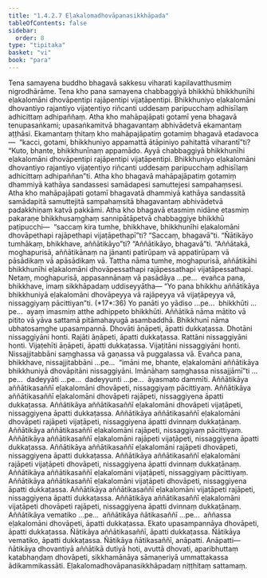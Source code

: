 ```yaml
---
title: "1.4.2.7 Eḷakalomadhovāpanasikkhāpada"
tableOfContents: false
sidebar:
  order: 8
type: "tipitaka"
basket: "vi"
book: "para"
---
```



<DynamicBreadcrumb />

<Division number="576" book="para">

<Paragraph number="2189" book="para">
Tena samayena buddho bhagavā sakkesu viharati kapilavatthusmiṃ nigrodhārāme. Tena kho pana samayena chabbaggiyā bhikkhū bhikkhunīhi eḷakalomāni dhovāpentipi rajāpentipi vijaṭāpentipi. Bhikkhuniyo eḷakalomāni dhovantiyo rajantiyo vijaṭentiyo riñcanti uddesaṃ paripucchaṃ adhisīlaṃ adhicittaṃ adhipaññaṃ. Atha kho mahāpajāpati gotamī yena bhagavā tenupasaṅkami; upasaṅkamitvā bhagavantaṃ abhivādetvā ekamantaṃ aṭṭhāsi. Ekamantaṃ ṭhitaṃ kho mahāpajāpatiṃ gotamiṃ bhagavā etadavoca—  “kacci, gotami, bhikkhuniyo appamattā ātāpiniyo pahitattā viharantī”ti? “Kuto, bhante, bhikkhunīnaṃ appamādo. Ayyā chabbaggiyā bhikkhunīhi eḷakalomāni dhovāpentipi rajāpentipi vijaṭāpentipi. Bhikkhuniyo eḷakalomāni dhovantiyo rajantiyo vijaṭentiyo riñcanti uddesaṃ paripucchaṃ adhisīlaṃ adhicittaṃ adhipaññan”ti.
</Paragraph>

<Paragraph number="2190" book="para">
Atha kho bhagavā mahāpajāpatiṃ gotamiṃ dhammiyā kathāya sandassesi samādapesi samuttejesi sampahaṃsesi. Atha kho mahāpajāpati gotamī bhagavatā dhammiyā kathāya sandassitā samādapitā samuttejitā sampahaṃsitā bhagavantaṃ abhivādetvā padakkhiṇaṃ katvā pakkāmi.
</Paragraph>

<Paragraph number="2191" book="para">
Atha kho bhagavā etasmiṃ nidāne etasmiṃ pakaraṇe bhikkhusaṃghaṃ sannipātāpetvā chabbaggiye bhikkhū paṭipucchi—  “saccaṃ kira tumhe, bhikkhave, bhikkhunīhi eḷakalomāni dhovāpethapi rajāpethapi vijaṭāpethapī”ti? “Saccaṃ, bhagavā”ti. “Ñātikāyo tumhākaṃ, bhikkhave, aññātikāyo”ti? “Aññātikāyo, bhagavā”ti. “Aññātakā, moghapurisā, aññātikānaṃ na jānanti patirūpaṃ vā appatirūpaṃ vā pāsādikaṃ vā apāsādikaṃ vā. Tattha nāma tumhe, moghapurisā, aññātikāhi bhikkhunīhi eḷakalomāni dhovāpessathapi rajāpessathapi vijaṭāpessathapi. Netaṃ, moghapurisā, appasannānaṃ vā pasādāya …pe…  evañca pana, bhikkhave, imaṃ sikkhāpadaṃ uddiseyyātha—
</Paragraph>

</Division>
<Division number="577" book="para">

<Paragraph number="2192" book="para">
<Emphasis>“Yo pana bhikkhu aññātikāya bhikkhuniyā eḷakalomāni dhovāpeyya vā rajāpeyya vā vijaṭāpeyya vā, nissaggiyaṃ pācittiyan”</Emphasis>ti. (*17*:<Emphasis>36</Emphasis>)
</Paragraph>

</Division>
<Division number="578" book="para">

<Paragraph number="2193" book="para">
<Emphasis>Yo panā</Emphasis>ti yo yādiso …pe…  <Emphasis>bhikkhū</Emphasis>ti …pe…  ayaṃ imasmiṃ atthe adhippeto bhikkhūti.
</Paragraph>

<Paragraph number="2194" book="para">
<Emphasis>Aññātikā</Emphasis> nāma mātito vā pitito vā yāva sattamā pitāmahayugā asambaddhā.
</Paragraph>

<Paragraph number="2195" book="para">
<Emphasis>Bhikkhunī</Emphasis> nāma ubhatosaṃghe upasampannā.
</Paragraph>

<Paragraph number="2196" book="para">
Dhovāti āṇāpeti, āpatti dukkaṭassa. Dhotāni nissaggiyāni honti. Rajāti āṇāpeti, āpatti dukkaṭassa. Rattāni nissaggiyāni honti. Vijaṭehīti āṇāpeti, āpatti dukkaṭassa. Vijaṭitāni nissaggiyāni honti. Nissajjitabbāni saṃghassa vā gaṇassa vā puggalassa vā. Evañca pana, bhikkhave, nissajjitabbāni …pe…  “imāni me, bhante, eḷakalomāni aññātikāya bhikkhuniyā dhovāpitāni nissaggiyāni. Imānāhaṃ saṃghassa nissajjāmī”ti …pe…  dadeyyāti …pe…  dadeyyunti …pe…  āyasmato dammīti.
</Paragraph>

</Division>
<Division number="579" book="para">

<Paragraph number="2197" book="para">
Aññātikāya aññātikasaññī eḷakalomāni dhovāpeti, nissaggiyaṃ pācittiyaṃ. Aññātikāya aññātikasaññī eḷakalomāni dhovāpeti rajāpeti, nissaggiyena āpatti dukkaṭassa. Aññātikāya aññātikasaññī eḷakalomāni dhovāpeti vijaṭāpeti, nissaggiyena āpatti dukkaṭassa. Aññātikāya aññātikasaññī eḷakalomāni dhovāpeti rajāpeti vijaṭāpeti, nissaggiyena āpatti dvinnaṃ dukkaṭānaṃ.
</Paragraph>

<Paragraph number="2198" book="para">
Aññātikāya aññātikasaññī eḷakalomāni rajāpeti, nissaggiyaṃ pācittiyaṃ. Aññātikāya aññātikasaññī eḷakalomāni rajāpeti vijaṭāpeti, nissaggiyena āpatti dukkaṭassa. Aññātikāya aññātikasaññī eḷakalomāni rajāpeti dhovāpeti, nissaggiyena āpatti dukkaṭassa. Aññātikāya aññātikasaññī eḷakalomāni rajāpeti vijaṭāpeti dhovāpeti, nissaggiyena āpatti dvinnaṃ dukkaṭānaṃ.
</Paragraph>

<Paragraph number="2199" book="para">
Aññātikāya aññātikasaññī eḷakalomāni vijaṭāpeti, nissaggiyaṃ pācittiyaṃ. Aññātikāya aññātikasaññī eḷakalomāni vijaṭāpeti dhovāpeti, nissaggiyena āpatti dukkaṭassa. Aññātikāya aññātikasaññī eḷakalomāni vijaṭāpeti rajāpeti, nissaggiyena āpatti dukkaṭassa. Aññātikāya aññātikasaññī eḷakalomāni vijaṭāpeti dhovāpeti rajāpeti, nissaggiyena āpatti dvinnaṃ dukkaṭānaṃ.
</Paragraph>

</Division>
<Division number="580" book="para">

<Paragraph number="2200" book="para">
Aññātikāya vematiko …pe…  aññātikāya ñātikasaññī …pe…  aññassa eḷakalomāni dhovāpeti, āpatti dukkaṭassa. Ekato upasampannāya dhovāpeti, āpatti dukkaṭassa. Ñātikāya aññātikasaññī, āpatti dukkaṭassa. Ñātikāya vematiko, āpatti dukkaṭassa. Ñātikāya ñātikasaññī, anāpatti.
</Paragraph>

</Division>
<Division number="581" book="para">

<Paragraph number="2201" book="para">
Anāpatti—  ñātikāya dhovantiyā aññātikā dutiyā hoti, avuttā dhovati, aparibhuttaṃ katabhaṇḍaṃ dhovāpeti, sikkhamānāya sāmaṇeriyā ummattakassa ādikammikassāti.

</Paragraph>
</Division>

<Paragraph number="2202" type="center" book="para">
Eḷakalomadhovāpanasikkhāpadaṃ niṭṭhitaṃ sattamaṃ.
</Paragraph>